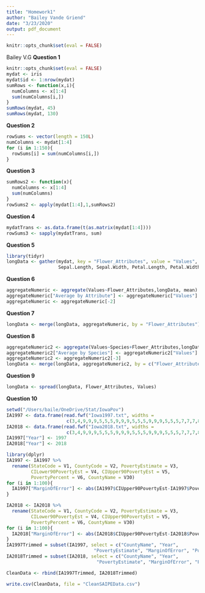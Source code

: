 ```yaml
---
title: "Homework1"
author: "Bailey Vande Griend"
date: "3/23/2020"
output: pdf_document
---
```

```r
knitr::opts_chunk$set(eval = FALSE)
```
Bailey V.G
**Question 1**

```r
knitr::opts_chunk$set(eval = FALSE)
mydat <- iris
mydat$id <- 1:nrow(mydat)
sumRows <- function(x,i){
  numColumns <- x[1:4]
  sum(numColumns[i,])
}
sumRows(mydat, 45)
sumRows(mydat, 130)
```

**Question 2**

```r
rowSums <- vector(length = 150L)
numColumns <- mydat[1:4]
for (i in 1:150){
  rowSums[i] = sum(numColumns[i,])
}
```

**Question 3**

```r
sumRows2 <- function(x){
  numColumns <- x[1:4]
  sum(numColumns)
}
rowSums2 <- apply(mydat[1:4],1,sumRows2)

```

**Question 4**

```r
mydatTrans <- as.data.frame(t(as.matrix(mydat[1:4])))
rowSums3 <- sapply(mydatTrans, sum)
```

**Question 5**

```r
library(tidyr)
longData <- gather(mydat, key = "Flower_Attributes", value = "Values", 
                   Sepal.Length, Sepal.Width, Petal.Length, Petal.Width)
```

**Question 6**

```r
aggregateNumeric <- aggregate(Values~Flower_Attributes,longData, mean)
aggregateNumeric["Average by Attribute"] <- aggregateNumeric["Values"]
aggregateNumeric <- aggregateNumeric[-2]

```

**Question 7**

```r
longData <- merge(longData, aggregateNumeric, by = "Flower_Attributes")

```

**Question 8**

```r
aggregateNumeric2 <- aggregate(Values~Species+Flower_Attributes,longData,mean)
aggregateNumeric2["Average by Species"] <- aggregateNumeric2["Values"]
aggregateNumeric2 <- aggregateNumeric2[-3]
longData <- merge(longData, aggregateNumeric2, by = c("Flower_Attributes","Species"))

```

**Question 9**

```r
longData <- spread(longData, Flower_Attributes, Values)

```

**Question 10**

```r
setwd("/Users/baile/OneDrive/Stat/IowaPov")
IA1997 <- data.frame(read.fwf("Iowa1997.txt", widths = 
                      c(3,4,9,9,9,5,5,5,9,9,9,5,5,5,9,9,9,5,5,5,7,7,7,8,8,8,5,5,5,46,3)))
IA2018 <- data.frame(read.fwf("Iowa2018.txt", widths =
                      c(3,4,9,9,9,5,5,5,9,9,9,5,5,5,9,9,9,5,5,5,7,7,7,8,8,8,5,5,5,46,3)))
IA1997["Year"] <- 1997
IA2018["Year"] <- 2018

library(dplyr)
IA1997 <- IA1997 %>%
  rename(StateCode = V1, CountyCode = V2, PovertyEstimate = V3,
         CILower90PovertyEst = V4, CIUpper90PovertyEst = V5,
         PovertyPercent = V6, CountyName = V30)
for (i in 1:100){
  IA1997["MarginOfError"] <- abs(IA1997$CIUpper90PovertyEst-IA1997$PovertyEst)
}

IA2018 <- IA2018 %>%
  rename(StateCode = V1, CountyCode = V2, PovertyEstimate = V3,
         CILower90PovertyEst = V4, CIUpper90PovertyEst = V5,
         PovertyPercent = V6, CountyName = V30)
for (i in 1:100){
  IA2018["MarginOfError"] <- abs(IA2018$CIUpper90PovertyEst-IA2018$PovertyEst)
}
IA1997Trimmed = subset(IA1997, select = c("CountyName", "Year",
                                "PovertyEstimate", "MarginOfError", "PovertyPercent"))
IA2018Trimmed = subset(IA2018, select = c("CountyName", "Year",
                                 "PovertyEstimate", "MarginOfError", "PovertyPercent"))

CleanData <- rbind(IA1997Trimmed, IA2018Trimmed)

write.csv(CleanData, file = "CleanSAIPEData.csv")

```


